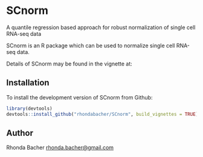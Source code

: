 # SCnorm


A quantile regression based approach for robust normalization of single cell RNA-seq data


SCnorm is an R package which can be used to normalize single cell RNA-seq data. 

Details of SCnorm may be found in the vignette at:

## Installation

To install the development version of SCnorm from Github:
```R
library(devtools)
devtools::install_github("rhondabacher/SCnorm", build_vignettes = TRUE)
```



## Author

Rhonda Bacher <rhonda.bacher@gmail.com>



